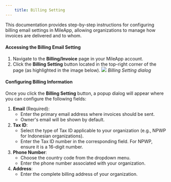 ```yaml
---
    title: Billing Setting
---
```

This documentation provides step-by-step instructions for configuring billing email settings in MileApp, allowing organizations to manage how invoices are delivered and to whom.
#### **Accessing the Billing Email Setting**
1. Navigate to the **Billing/Invoice** page in your MileApp account.
2. Click the **Billing Setting** button located in the top-right corner of the page (as highlighted in the image below).
![](https://t3837933.p.clickup-attachments.com/t3837933/35bcf1d0-9264-4631-971f-f3a4e88f28e3/image.png)
_Billing Setting dialog_
#### **Configuring Billing Information**
Once you click the **Billing Setting** button, a popup dialog will appear where you can configure the following fields:
1. **Email** (Required):
    *   Enter the primary email address where invoices should be sent.
    *   Owner's email will be shown by default.
2. **Tax ID**:
    *   Select the type of Tax ID applicable to your organization (e.g., NPWP for Indonesian organizations).
    *   Enter the Tax ID number in the corresponding field. For NPWP, ensure it is a 16-digit number.
3. **Phone Number**:
    *   Choose the country code from the dropdown menu.
    *   Enter the phone number associated with your organization.
4. **Address**:
    *   Enter the complete billing address of your organization.
